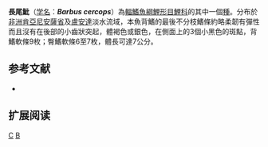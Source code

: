{{Speciesbox 
| taxon = Barbus cercops
| status = NE
| status_system = IUCN3.1
| authority = [[Whitehead|Whitehead]], 1960
| synonyms = 
}}

'''長尾魮'''（[[学名|学名]]：'''''Barbus cercops'''''）為[[輻鰭魚綱|輻鰭魚綱]][[鯉形目|鯉形目]][[鯉科|鯉科]]的其中一個[[種|種]]。分布於[[非洲|非洲]][[肯亞|肯亞]][[尼安薩省|尼安薩省]]及[[盧安達|盧安達]]淡水流域，本魚背鰭的最後不分枝鰭條約略柔韌有彈性而且沒有在後部的小齒狀突起，體褐色或銀色，在側面上的3個小黑色的斑點，背鰭軟條9枚；臀鰭軟條6至7枚，體長可達7公分。

== 参考文献 ==
*{{FishBase_species|genus=Barbus|species=cercops|year=2011|month=12}}

== 扩展阅读 ==
{{refbegin}}
{{wikispecies-inline|Barbus cercops|長尾魮}}
{{refend}}
{{Taxonbar|from=Q2686109}}

[[Category:魮屬|C]]
[[Category:1960年描述的魚類|B]]

{{魚類小作品}}